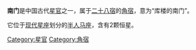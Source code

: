 '''南门'''是中国古代[[星官|星官]]之一，属于[[二十八宿|二十八宿]]的[[角宿|角宿]]，意为“库楼的南门”。

它位于[[星座列表|现代星座]]划分的[[半人马座|半人马座]]，含有2颗恒星。

[[Category:星官|Category:星官]]
[[Category:角宿|Category:角宿]]